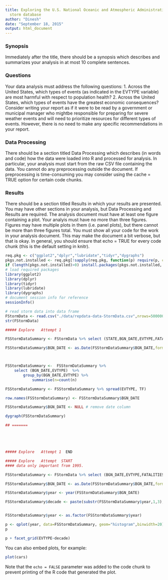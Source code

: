 ```yaml
---
title: Exploring the U.S. National Oceanic and Atmospheric Administration's (NOAA)
  storm database
author: "Dinesh"
date: "September 18, 2015"
output: html_document
---
```


### Synopsis

Immediately after the title, there should be a synopsis which describes and summarizes your analysis in at most 10 complete sentences.

### Questions
Your data analysis must address the following questions:
    1.	Across the United States, which types of events (as indicated in the EVTYPE variable) are most harmful with respect to population health?
	2.	Across the United States, which types of events have the greatest economic consequences?
Consider writing your report as if it were to be read by a government or municipal manager who mightbe responsible for preparing for severe weather events and will need to prioritize resources for different types of events. However, there is no need to make any specific recommendations in your report.

### Data Processing
There should be a section titled Data Processing which describes (in words and code) how the data were loaded into R and processed for analysis. In particular, your analysis must start from the raw CSV file containing the data. You cannot do any preprocessing outside the document. If preprocessing is time-consuming you may consider using the cache = TRUE option for certain code chunks.

### Results

There should be a section titled Results in which your results are presented.
    You may have other sections in your analysis, but Data Processing and Results are required.
    The analysis document must have at least one figure containing a plot.
    Your analyis must have no more than three figures. Figures may have multiple plots in them 
    (i.e. panel plots), but there cannot be more than three figures total.
	You must show all your code for the work in your analysis document. This may make the document
    a bit verbose, but that is okay. In general, you should ensure that echo = TRUE for every code 
    chunk (this is the default setting in knitr).

```r
req.pkg <- c("ggplot2","dplyr","lubridate","tidyr","dygraphs")
pkgs.not.installed <- req.pkg[!sapply(req.pkg, function(p) require(p, character.only=T))]
if (length(pkgs.not.installed)>0) install.packages(pkgs.not.installed, dependencies=TRUE)
# load required packages
library(ggplot2)
library(dplyr)
library(tidyr)
library(lubridate)
library(dygraphs)
# document session info for reference 
sessionInfo()

# read storm data into data frame 
FStormData <- read.csv("./data/repdata-data-StormData.csv",nrows=500000)
str(FStormData)

##### Explore   Attempt 1

FSStormDataSummary <- FStormData %>% select (STATE,BGN_DATE,EVTYPE,FATALITIES,INJURIES)

FSStormDataSummary$BGN_DATE <- as.Date(FSStormDataSummary$BGN_DATE,format = "%m/%d/%Y")



FSStormDataSummary <-  FSStormDataSummary %>% 
    select (BGN_DATE,EVTYPE)  %>%
        group_by(BGN_DATE,EVTYPE) %>%
            summarise(n=count(n)

FSStormDataSummary <- FSStormDataSummary %>% spread(EVTYPE, TF)

row.names(FSStormDataSummary) <- FSStormDataSummary$BGN_DATE

FSStormDataSummary$BGN_DATE <- NULL # remove date column

dygraph(FSStormDataSummary)

## =======





##### Explore   Attempt 1  END

##### Explore   Attempt  START
#### data only important from 1995.

FSStormDataSummary <- FStormData %>% select (BGN_DATE,EVTYPE,FATALITIES,INJURIES)

FSStormDataSummary$BGN_DATE <- as.Date(FSStormDataSummary$BGN_DATE,format = "%m/%d/%Y")

FSStormDataSummary$year <- year(FSStormDataSummary$BGN_DATE)

FSStormDataSummary$decade <- paste(substr(FSStormDataSummary$year,1,3),"0's",sep="")


FSStormDataSummary$year <- as.factor(FSStormDataSummary$year)

p <- qplot(year, data=FSStormDataSummary, geom="histogram",binwidth=20)
p

p + facet_grid(EVTYPE~decade)

```

You can also embed plots, for example:

```r
plot(cars)
```

Note that the `echo = FALSE` parameter was added to the code chunk to prevent printing of the R code that generated the plot.
